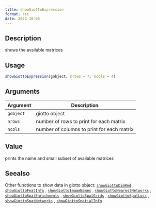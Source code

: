 ```yaml
--- 
title: showGiottoExpression 
format: rst 
date: 2022-10-06 
--- 
```


## Description

shows the available matrices


## Usage

```r
showGiottoExpression(gobject, nrows = 4, ncols = 4)
```


## Arguments

Argument      |Description
------------- |----------------
`gobject`     |     giotto object
`nrows`     |     number of rows to print for each matrix
`ncols`     |     number of columns to print for each matrix


## Value

prints the name and small subset of available matrices


## Seealso

Other functions to show data in giotto object:
 [`showGiottoDimRed`](#showgiottodimred) ,
 [`showGiottoFeatInfo`](#showgiottofeatinfo) ,
 [`showGiottoImageNames`](#showgiottoimagenames) ,
 [`showGiottoNearestNetworks`](#showgiottonearestnetworks) ,
 [`showGiottoSpatEnrichments`](#showgiottospatenrichments) ,
 [`showGiottoSpatGrids`](#showgiottospatgrids) ,
 [`showGiottoSpatLocs`](#showgiottospatlocs) ,
 [`showGiottoSpatNetworks`](#showgiottospatnetworks) ,
 [`showGiottoSpatialInfo`](#showgiottospatialinfo)


